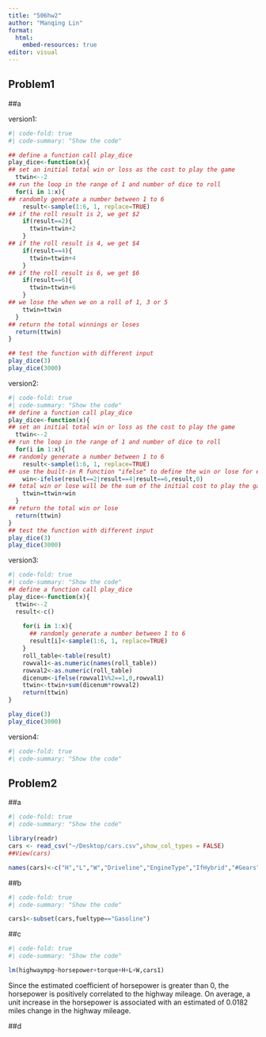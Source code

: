 ```yaml
---
title: "506hw2"
author: "Manqing Lin"
format:
  html:
    embed-resources: true
editor: visual
---
```


## Problem1

##a

version1:

```r
#| code-fold: true
#| code-summary: "Show the code"

## define a function call play_dice
play_dice<-function(x){
## set an initial total win or loss as the cost to play the game
  ttwin<--2
## run the loop in the range of 1 and number of dice to roll
  for(i in 1:x){
## randomly generate a number between 1 to 6
    result<-sample(1:6, 1, replace=TRUE)
## if the roll result is 2, we get $2
    if(result==2){
      ttwin=ttwin+2
    }
## if the roll result is 4, we get $4
    if(result==4){
      ttwin=ttwin+4
    }
## if the roll result is 6, we get $6
    if(result==6){
      ttwin=ttwin+6
    }
## we lose the when we on a roll of 1, 3 or 5
    ttwin=ttwin
  }
## return the total winnings or loses
  return(ttwin)
}

## test the function with different input
play_dice(3)
play_dice(3000)

```

version2:

```r
#| code-fold: true
#| code-summary: "Show the code"
## define a function call play_dice
play_dice<-function(x){
## set an initial total win or loss as the cost to play the game
  ttwin<--2
## run the loop in the range of 1 and number of dice to roll
  for(i in 1:x){
## randomly generate a number between 1 to 6
    result<-sample(1:6, 1, replace=TRUE)
## use the built-in R function "ifelse" to define the win or lose for each dice
    win<-ifelse(result==2|result==4|result==6,result,0)
## total win or lose will be the sum of the initial cost to play the game and the roll value of each dice
    ttwin=ttwin+win
  }
## return the total win or lose
  return(ttwin)
}
## test the function with different input
play_dice(3)
play_dice(3000)

```

version3:

```r
#| code-fold: true
#| code-summary: "Show the code"
## define a function call play_dice
play_dice<-function(x){
  ttwin<--2
  result<-c()
  
    for(i in 1:x){
      ## randomly generate a number between 1 to 6
      result[i]<-sample(1:6, 1, replace=TRUE)
    }
    roll_table<-table(result)
    rowval1<-as.numeric(names(roll_table))
    rowval2<-as.numeric(roll_table)
    dicenum<-ifelse(rowval1%%2==1,0,rowval1)
    ttwin<-ttwin+sum(dicenum*rowval2)
    return(ttwin)
}

play_dice(3)
play_dice(3000)

```

version4:

```r
#| code-fold: true
#| code-summary: "Show the code"

```

## Problem2

##a

```r
#| code-fold: true
#| code-summary: "Show the code"

library(readr)
cars <- read_csv("~/Desktop/cars.csv",show_col_types = FALSE)
##View(cars)

names(cars)<-c("H","L","W","Driveline","EngineType","IfHybrid","#Gears","Transmission","citympg","fueltype","highwaympg","classification","ID","make","model year","year","horsepower","torque")


```

##b

```r
#| code-fold: true
#| code-summary: "Show the code"

cars1<-subset(cars,fueltype=="Gasoline")

```

##c

```r
#| code-fold: true
#| code-summary: "Show the code"

lm(highwaympg~horsepower+torque+H+L+W,cars1)
```

Since the estimated coefficient of horsepower is greater than 0, the horsepower is positively correlated to the highway mileage. On average, a unit increase in the horsepower is associated with an estimated of 0.0182 miles change in the highway mileage.

##d
